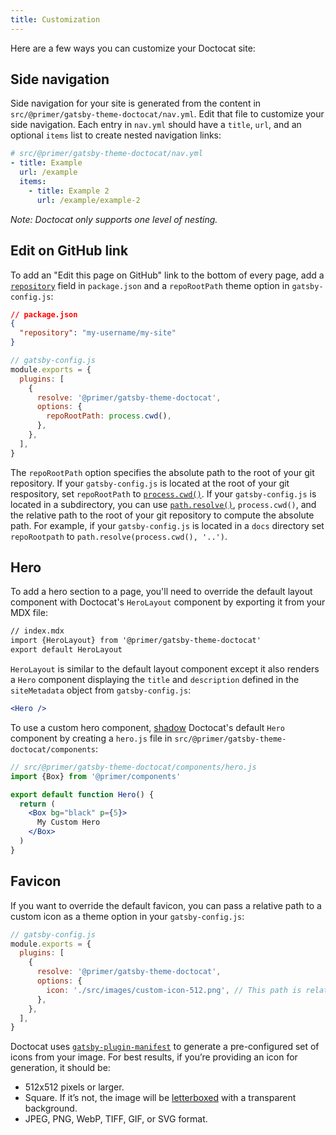 ```yaml
---
title: Customization
---
```


Here are a few ways you can customize your Doctocat site:

## Side navigation

Side navigation for your site is generated from the content in `src/@primer/gatsby-theme-doctocat/nav.yml`. Edit that file to customize your side navigation. Each entry in `nav.yml` should have a `title`, `url`, and an optional `items` list to create nested navigation links:

```yml
# src/@primer/gatsby-theme-doctocat/nav.yml
- title: Example
  url: /example
  items:
    - title: Example 2
      url: /example/example-2
```

_Note: Doctocat only supports one level of nesting._

## Edit on GitHub link

To add an "Edit this page on GitHub" link to the bottom of every page, add a [`repository`](https://docs.npmjs.com/files/package.json#repository) field in `package.json` and a `repoRootPath` theme option in `gatsby-config.js`:

```json
// package.json
{
  "repository": "my-username/my-site"
}
```

```js
// gatsby-config.js
module.exports = {
  plugins: [
    {
      resolve: '@primer/gatsby-theme-doctocat',
      options: {
        repoRootPath: process.cwd(),
      },
    },
  ],
}
```

The `repoRootPath` option specifies the absolute path to the root of your git repository. If your `gatsby-config.js` is located at the root of your git respository, set `repoRootPath` to [`process.cwd()`](https://nodejs.org/api/process.html#process_process_cwd). If your `gatsby-config.js` is located in a subdirectory, you can use [`path.resolve()`](https://nodejs.org/docs/latest/api/path.html#path_path_resolve_paths), `process.cwd()`, and the relative path to the root of your git repository to compute the absolute path. For example, if your `gatsby-config.js` is located in a `docs` directory set `repoRootpath` to `path.resolve(process.cwd(), '..')`.

## Hero

To add a hero section to a page, you'll need to override the default layout component with Doctocat's `HeroLayout` component by exporting it from your MDX file:

```markdown
// index.mdx
import {HeroLayout} from '@primer/gatsby-theme-doctocat'
export default HeroLayout
```

`HeroLayout` is similar to the default layout component except it also renders a `Hero` component displaying the `title` and `description` defined in the `siteMetadata` object from `gatsby-config.js`:

```jsx live
<Hero />
```

To use a custom hero component, [shadow](https://www.gatsbyjs.org/blog/2019-04-29-component-shadowing/) Doctocat's default `Hero` component by creating a `hero.js` file in `src/@primer/gatsby-theme-doctocat/components`:

```jsx
// src/@primer/gatsby-theme-doctocat/components/hero.js
import {Box} from '@primer/components'

export default function Hero() {
  return (
    <Box bg="black" p={5}>
      My Custom Hero
    </Box>
  )
}
```

## Favicon

If you want to override the default favicon, you can pass a relative path to a custom icon as a theme option in your `gatsby-config.js`:

```js
// gatsby-config.js
module.exports = {
  plugins: [
    {
      resolve: '@primer/gatsby-theme-doctocat',
      options: {
        icon: './src/images/custom-icon-512.png', // This path is relative to the root of the site.
      },
    },
  ],
}
```

Doctocat uses [`gatsby-plugin-manifest`](https://www.gatsbyjs.org/packages/gatsby-plugin-manifest/) to generate a pre-configured set of icons from your image. For best results, if you’re providing an icon for generation, it should be:

- 512x512 pixels or larger.
- Square. If it’s not, the image will be [letterboxed](<https://en.wikipedia.org/wiki/Letterboxing_(filming)>) with a transparent background.
- JPEG, PNG, WebP, TIFF, GIF, or SVG format.
